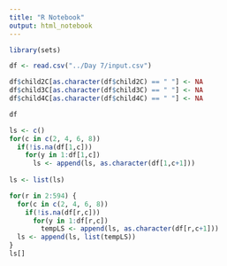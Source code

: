 ```yaml
---
title: "R Notebook"
output: html_notebook
---
```


```r
library(sets)

df <- read.csv("../Day 7/input.csv")

df$child2C[as.character(df$child2C) == " "] <- NA
df$child3C[as.character(df$child3C) == " "] <- NA
df$child4C[as.character(df$child4C) == " "] <- NA

df
```

```r
ls <- c()
for(c in c(2, 4, 6, 8))
  if(!is.na(df[1,c]))
    for(y in 1:df[1,c])
      ls <- append(ls, as.character(df[1,c+1]))
  
ls <- list(ls)

for(r in 2:594) {
  for(c in c(2, 4, 6, 8))
    if(!is.na(df[r,c]))
      for(y in 1:df[r,c])
        tempLS <- append(ls, as.character(df[r,c+1]))
  ls <- append(ls, list(tempLS))
}
ls[]
```

